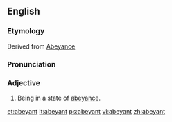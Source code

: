 ==English==

===Etymology===
Derived from [[Abeyance]]

===Pronunciation===
{{a|US}} {{IPA|/ə.ˈbeɪ.ənt/}}

===Adjective===
{{en-adj}}

# Being in a state of [[abeyance]].

[[et:abeyant]]
[[it:abeyant]]
[[ps:abeyant]]
[[vi:abeyant]]
[[zh:abeyant]]